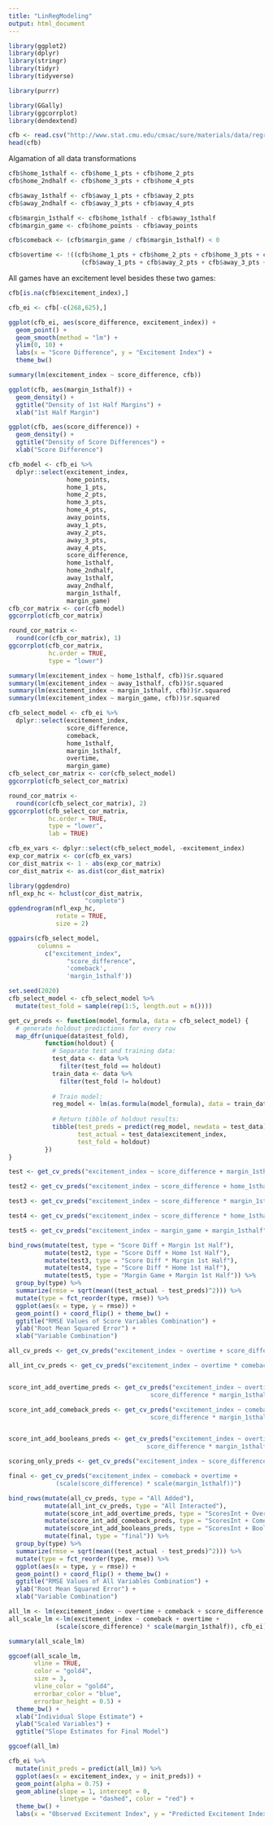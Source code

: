 ```yaml
---
title: "LinRegModeling"
output: html_document
---
```


```r
library(ggplot2)
library(dplyr)
library(stringr)
library(tidyr)
library(tidyverse)

library(purrr)

library(GGally)
library(ggcorrplot)
library(dendextend)
```

```r
cfb <- read.csv("http://www.stat.cmu.edu/cmsac/sure/materials/data/regression_projects/cfb_2019_games.csv")
head(cfb)
```

Algamation of all data transformations

```r
cfb$home_1sthalf <- cfb$home_1_pts + cfb$home_2_pts 
cfb$home_2ndhalf <- cfb$home_3_pts + cfb$home_4_pts

cfb$away_1sthalf <- cfb$away_1_pts + cfb$away_2_pts
cfb$away_2ndhalf <- cfb$away_3_pts + cfb$away_4_pts

cfb$margin_1sthalf <- cfb$home_1sthalf - cfb$away_1sthalf
cfb$margin_game <- cfb$home_points - cfb$away_points

cfb$comeback <- (cfb$margin_game / cfb$margin_1sthalf) < 0

cfb$overtime <- !((cfb$home_1_pts + cfb$home_2_pts + cfb$home_3_pts + cfb$home_4_pts) == cfb$home_points |
                    (cfb$away_1_pts + cfb$away_2_pts + cfb$away_3_pts + cfb$away_4_pts) == cfb$away_points)
```

All games have an excitement level besides these two games:
```r
cfb[is.na(cfb$excitement_index),]

cfb_ei <- cfb[-c(268,625),]
```

```r
ggplot(cfb_ei, aes(score_difference, excitement_index)) +
  geom_point() +
  geom_smooth(method = "lm") +
  ylim(0, 10) +
  labs(x = "Score Difference", y = "Excitement Index") +
  theme_bw()
```


```r
summary(lm(excitement_index ~ score_difference, cfb))
```


```r
ggplot(cfb, aes(margin_1sthalf)) +
  geom_density() +
  ggtitle("Density of 1st Half Margins") +
  xlab("1st Half Margin")

ggplot(cfb, aes(score_difference)) +
  geom_density() +
  ggtitle("Density of Score Differences") +
  xlab("Score Difference")
```



```r
cfb_model <- cfb_ei %>%
  dplyr::select(excitement_index, 
                home_points,
                home_1_pts, 
                home_2_pts,
                home_3_pts,
                home_4_pts,
                away_points,
                away_1_pts,
                away_2_pts,
                away_3_pts,
                away_4_pts,
                score_difference,
                home_1sthalf,
                home_2ndhalf,
                away_1sthalf,
                away_2ndhalf,
                margin_1sthalf,
                margin_game)
cfb_cor_matrix <- cor(cfb_model)
ggcorrplot(cfb_cor_matrix)
```


```r
round_cor_matrix <- 
  round(cor(cfb_cor_matrix), 1)
ggcorrplot(cfb_cor_matrix, 
           hc.order = TRUE,
           type = "lower")
```

```r
summary(lm(excitement_index ~ home_1sthalf, cfb))$r.squared
summary(lm(excitement_index ~ away_1sthalf, cfb))$r.squared
summary(lm(excitement_index ~ margin_1sthalf, cfb))$r.squared
summary(lm(excitement_index ~ margin_game, cfb))$r.squared
```

```r
cfb_select_model <- cfb_ei %>%
  dplyr::select(excitement_index, 
                score_difference,
                comeback,
                home_1sthalf,
                margin_1sthalf,
                overtime,
                margin_game)
cfb_select_cor_matrix <- cor(cfb_select_model)
ggcorrplot(cfb_select_cor_matrix)
```


```r
round_cor_matrix <- 
  round(cor(cfb_select_cor_matrix), 2)
ggcorrplot(cfb_select_cor_matrix, 
           hc.order = TRUE,
           type = "lower",
           lab = TRUE)
```


```r
cfb_ex_vars <- dplyr::select(cfb_select_model, -excitement_index)
exp_cor_matrix <- cor(cfb_ex_vars)
cor_dist_matrix <- 1 - abs(exp_cor_matrix)
cor_dist_matrix <- as.dist(cor_dist_matrix)

library(ggdendro)
nfl_exp_hc <- hclust(cor_dist_matrix,
                     "complete") 
ggdendrogram(nfl_exp_hc,
             rotate = TRUE,
             size = 2)
```


```r
ggpairs(cfb_select_model,
        columns =
          c("excitement_index", 
                "score_difference",
                'comeback',
                'margin_1sthalf'))
```



```r
set.seed(2020)
cfb_select_model <- cfb_select_model %>%
  mutate(test_fold = sample(rep(1:5, length.out = n())))
```


```r
get_cv_preds <- function(model_formula, data = cfb_select_model) {
  # generate holdout predictions for every row 
  map_dfr(unique(data$test_fold), 
          function(holdout) {
            # Separate test and training data:
            test_data <- data %>%
              filter(test_fold == holdout)
            train_data <- data %>%
              filter(test_fold != holdout)
            
            # Train model:
            reg_model <- lm(as.formula(model_formula), data = train_data)
            
            # Return tibble of holdout results:
            tibble(test_preds = predict(reg_model, newdata = test_data),
                   test_actual = test_data$excitement_index,
                   test_fold = holdout) 
          })
}
```


```r
test <- get_cv_preds("excitement_index ~ score_difference + margin_1sthalf")

test2 <- get_cv_preds("excitement_index ~ score_difference + home_1sthalf")

test3 <- get_cv_preds("excitement_index ~ score_difference * margin_1sthalf")

test4 <- get_cv_preds("excitement_index ~ score_difference * home_1sthalf")

test5 <- get_cv_preds("excitement_index ~ margin_game + margin_1sthalf")


```


```r
bind_rows(mutate(test, type = "Score Diff + Margin 1st Half"),
          mutate(test2, type = "Score Diff + Home 1st Half"),
          mutate(test3, type = "Score Diff * Margin 1st Half"),
          mutate(test4, type = "Score Diff * Home 1st Half"),
          mutate(test5, type = "Margin Game + Margin 1st Half")) %>%
  group_by(type) %>%
  summarize(rmse = sqrt(mean((test_actual - test_preds)^2))) %>%
  mutate(type = fct_reorder(type, rmse)) %>%
  ggplot(aes(x = type, y = rmse)) +
  geom_point() + coord_flip() + theme_bw() +
  ggtitle("RMSE Values of Score Variables Combination") +
  ylab("Root Mean Squared Error") +
  xlab("Variable Combination")
```




```r
all_cv_preds <- get_cv_preds("excitement_index ~ overtime + score_difference + comeback + margin_1sthalf")

all_int_cv_preds <- get_cv_preds("excitement_index ~ overtime * comeback * score_difference * margin_1sthalf")


score_int_add_overtime_preds <- get_cv_preds("excitement_index ~ overtime + 
                                       score_difference * margin_1sthalf")

score_int_add_comeback_preds <- get_cv_preds("excitement_index ~ comeback + 
                                       score_difference * margin_1sthalf")


score_int_add_booleans_preds <- get_cv_preds("excitement_index ~ overtime + comeback + 
                                      score_difference * margin_1sthalf")

scoring_only_preds <- get_cv_preds("excitement_index ~ score_difference + margin_1sthalf")

final <- get_cv_preds("excitement_index ~ comeback + overtime + 
             (scale(score_difference) * scale(margin_1sthalf))")

```



```r
bind_rows(mutate(all_cv_preds, type = "All Added"),
          mutate(all_int_cv_preds, type = "All Interacted"),
          mutate(score_int_add_overtime_preds, type = "ScoresInt + Overtime"),
          mutate(score_int_add_comeback_preds, type = "ScoresInt + Comeback"),
          mutate(score_int_add_booleans_preds, type = "ScoresInt + Booleans"),
          mutate(final, type = "final")) %>%
  group_by(type) %>%
  summarize(rmse = sqrt(mean((test_actual - test_preds)^2))) %>%
  mutate(type = fct_reorder(type, rmse)) %>%
  ggplot(aes(x = type, y = rmse)) +
  geom_point() + coord_flip() + theme_bw() +
  ggtitle("RMSE Values of All Variables Combination") +
  ylab("Root Mean Squared Error") +
  xlab("Variable Combination")
```


```r
all_lm <- lm(excitement_index ~ overtime + comeback + score_difference * margin_1sthalf, cfb_ei)
all_scale_lm <-lm(excitement_index ~ comeback + overtime + 
             (scale(score_difference) * scale(margin_1sthalf)), cfb_ei)

summary(all_scale_lm)
```


```r
ggcoef(all_scale_lm,
       vline = TRUE,
       color = "gold4",
       size = 3,
       vline_color = "gold4",
       errorbar_color = "blue",
       errorbar_height = 0.5) +
  theme_bw() +
  xlab("Individual Slope Estimate") +
  ylab("Scaled Variables") +
  ggtitle("Slope Estimates for Final Model")

ggcoef(all_lm)
```

```r
cfb_ei %>%
  mutate(init_preds = predict(all_lm)) %>%
  ggplot(aes(x = excitement_index, y = init_preds)) +
  geom_point(alpha = 0.75) +
  geom_abline(slope = 1, intercept = 0,
              linetype = "dashed", color = "red") +
  theme_bw() +
  labs(x = "Observed Excitement Index", y = "Predicted Excitement Index", title = "Predicted vs. Observed Excitement Index")

```


